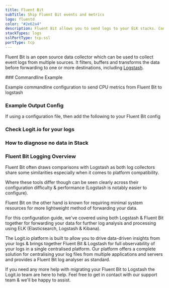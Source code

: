 ```yaml
---
title: Fluent Bit
subTitle: Ship Fluent Bit events and metrics
logo: fluentd
color: "#2e62a4"
description: Fluent Bit allows you to send logs to your ELK stacks. Configure Fluent Bit to send logs to Logstash. Get started using our sample fluent bit configuration.
stackTypes: logs
sslPortType: tcp-ssl
portType: tcp
---
```


Fluent Bit is an open source data collector which can be used to 
collect event logs from multiple sources. It filters, buffers and 
transforms the data before forwarding to one or more destinations, 
including [Logstash](/integrations/log-management/shippers/logstash).

<Steps>
  ### Commandline Example

  Example commandline configuration to send CPU metrics from Fluent Bit to logstash

  <FluentBitCommandlineExample />

  ### Example Output Config

  If using a configuration file, then add the following to your Fluent Bit config

  <FluentBitExampleOutputConfig />

  ### Check Logit.io for your logs
  <LaunchStack utmMedium="logs" utmCampaign="fluentbit" source="fluentbit" />

  ### How to diagnose no data in Stack

  <DiagnoseNoData />

</Steps>

### Fluent Bit Logging Overview

Fluent Bit often draws comparisons with Logstash as both log collectors share some similarities especially when it comes to 
platform compatibility.

Where these tools differ though can be seen clearly across their configuration difficulty & performance (Logstash is notably 
easier to configure).

Fluent Bit on the other hand is known for requiring minimal system resources for more lightweight method of forwarding your data.

For this configuration guide, we've covered using both Logstash & Fluent Bit together for forwarding your data for further 
log analysis and processing using ELK (Elasticsearch, Logstash & Kibana).

The Logit.io platform is built to allow you to drive data-driven insights from your logs & brings together Fluent Bit & Logstash 
for full observability of your logs in a single centralised platform. Our platform offers a complete solution for centralising 
your log files from multiple applications and servers and provides a Fluent Bit log analyser as standard.

If you need any more help with migrating your Fluent Bit to Logstash the Logit.io team are here to help. 
Feel free to get in contact with our support team <IntercomButton text="via live chat" /> & we'll be happy to assist.